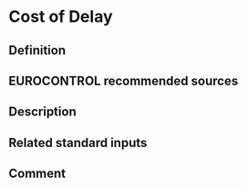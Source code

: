 # Cost of Delay {#cost-of-delay}

## Definition

## EUROCONTROL recommended sources

## Description

## Related standard inputs

## Comment

